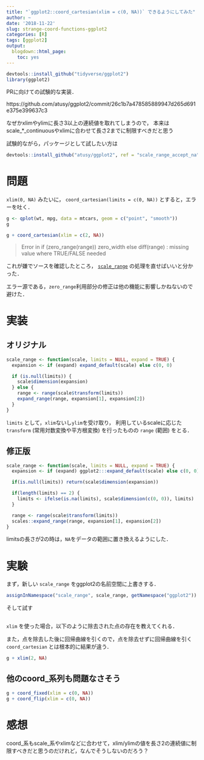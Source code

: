 ```yaml
---
title: "`ggplot2::coord_cartesian(xlim = c(0, NA))` できるようにしてみた"
author: ~
date: '2018-11-22'
slug: strange-coord-functions-ggplot2
categories: [R]
tags: [ggplot2]
output:
  blogdown::html_page:
    toc: yes
---
```


```r
devtools::install_github("tidyverse/ggplot2")
library(ggplot2)
```

PRに向けての試験的な実装．

https://github.com/atusy/ggplot2/commit/26c1b7a478585889947d265d691e375e399637c3

なぜかxlimやylimに長さ3以上の連続値を取れてしまうので，
本来はscale_*_continuousやxlimに合わせて長さ2までに制限すべきだと思う

試験的ながら，パッケージとして試したい方は

```r
devtools::install_github("atusy/ggplot2", ref = "scale_range_accept_na")
```


# 問題 {#problem}

`xlim(0, NA)` みたいに， `coord_cartesian(limits = c(0, NA))` とすると，エラーを吐く．

```r
g <- qplot(wt, mpg, data = mtcars, geom = c("point", "smooth"))
g
```

```r
g + coord_cartesian(xlim = c(2, NA))
```

> Error in if (zero_range(range)) zero_width else diff(range) : missing value where TRUE/FALSE needed

これが嫌でソースを確認したところ，
[`scale_range`](https://github.com/tidyverse/ggplot2/blob/6057d7f1983e80a62eebb2133ef47f3cc950cb3e/R/coord-cartesian-.r#L119)
の処理を直せばいいと分かった．

エラー源である，`zero_range`利用部分の修正は他の機能に影響しかねないので避けた．

# 実装 {#implementation}

## オリジナル {#original}

```r
scale_range <- function(scale, limits = NULL, expand = TRUE) {
  expansion <- if (expand) expand_default(scale) else c(0, 0)

  if (is.null(limits)) {
    scale$dimension(expansion)
  } else {
    range <- range(scale$transform(limits))
    expand_range(range, expansion[1], expansion[2])
  }
}
```

`limits` として，`xlim`ないし`ylim`を受け取り，
利用しているscaleに応じた`transform` (常用対数変換や平方根変換) を行ったものの `range` (範囲) をとる．


## 修正版 {#fix}

```r
scale_range <- function(scale, limits = NULL, expand = TRUE) {
  expansion <- if (expand) ggplot2:::expand_default(scale) else c(0, 0)

  if(is.null(limits)) return(scale$dimension(expansion))

  if(length(limits) == 2) {
    limits <- ifelse(is.na(limits), scale$dimension(c(0, 0)), limits)
  }

  range <- range(scale$transform(limits))
  scales::expand_range(range, expansion[1], expansion[2])
}
```

limitsの長さが2の時は，`NA`をデータの範囲に置き換えるようにした．

# 実験 {#test}

まず，新しい `scale_range` をggplot2の名前空間に上書きする．

```r
assignInNamespace("scale_range", scale_range, getNamespace("ggplot2"))
```

そして試す

```r

```

`xlim` を使った場合，以下のように除去された点の存在を教えてくれる．

また，点を除去した後に回帰曲線を引くので，点を除去せずに回帰曲線を引く `coord_cartesian` とは根本的に結果が違う．

```r
g + xlim(2, NA)
```


## 他のcoord_系列も問題なさそう {#fine}

```r
g + coord_fixed(xlim = c(0, NA))
g + coord_flip(xlim = c(0, NA))
```

# 感想 {#note}

coord_系もscale_系やxlimなどに合わせて，xlim/ylimの値を長さ2の連続値に制限すべきだと思うのだけれど，なんでそうしないのだろう？
